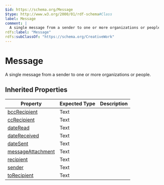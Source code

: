 ```yaml
---
$id: https://schema.org/Message
$type: http://www.w3.org/2000/01/rdf-schema#Class
label: Message
comment: |
  A single message from a sender to one or more organizations or people.
rdfs:label: "Message"
rdfs:subClassOf: "https://schema.org/CreativeWork"
---
```


# Message

A single message from a sender to one or more organizations or people.

## Inherited Properties

| Property | Expected Type | Description |
| --- | --- | --- |
| [bccRecipient](https://schema.org/bccRecipient) | Text |  |
| [ccRecipient](https://schema.org/ccRecipient) | Text |  |
| [dateRead](https://schema.org/dateRead) | Text |  |
| [dateReceived](https://schema.org/dateReceived) | Text |  |
| [dateSent](https://schema.org/dateSent) | Text |  |
| [messageAttachment](https://schema.org/messageAttachment) | Text |  |
| [recipient](https://schema.org/recipient) | Text |  |
| [sender](https://schema.org/sender) | Text |  |
| [toRecipient](https://schema.org/toRecipient) | Text |  |
